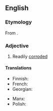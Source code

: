 ==English==

===Etymology===
From {{suffix|en|corrode|ible}}.

===Adjective===
{{en-adj}}

# Readily [[corrode]]d

====Translations====
{{trans-top|readily corroded}}
* Finnish: {{t-needed|fi}}
* French: {{t+|fr|corrodable}}
* Georgian: {{t|ka|ჟანგვადი}}
{{trans-mid}}
* Manx: {{t|gv|yn-chraiughey}}
* Polish: {{t-needed|pl}}
{{trans-bottom}}